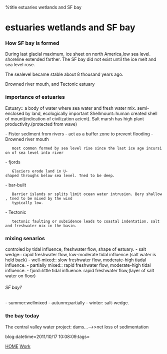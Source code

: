 %title estuaries wetlands and SF bay


= estuaries wetlands and SF bay=

===How SF bay is formed===
During last glacial maximum, ice sheet on north America,low sea level.
shoreline extended farther.
The SF bay did not exist until the ice melt and sea level rose.

The sealevel became stable about 8 thousand years ago.

Drowned river mouth, and Tectonic estuary
===importance of estuaries===
Estuary:: a body of water where sea water and fresh water mix. semi-enclosed by land, ecologically important
Shellmount::human created shell of mount(indication of civilization acient).
Salt marsh has high plant productivity.(protected from wave)

- Fister sediment from rivers
- act as a buffer zone to prevent flooding
- Drowned river mouth
    most common formed by sea level rise since the last ice age incursion of sea level into river 
- fjords
    Glaciers erode land in U-shaped throughs below sea level. Tned to be deep.
- bar-built
    Barrier islands or splits limit ocean water intrusion. Bery shallow, tned to be mixed by the wind
    typically low.
- Tectonic
    tectonic faulting or subsidence leads to coastal indentation. salt and freshwater mix in the basin.
===mixing senarios===
controled by tidal influence, freshwater flow, shape of estuary.
- salt wedge:: rapid freshwater flow, low-moderate tidal influence.(salt water is held back)
- well-mixed:: slow freshwater flow, moderate-high tiadal influence.
- partially mixed:: rapid freshwater flow, moderate-high tidal influence.
- fjord::little tidal influence. rapid freshwater flow,(layer of salt water on floor)
======SF bay?======
- summer:wellmixed
- autunm:partially 
- winter: salt-wedge.
===the bay today===
The central valley water project: dams...-->>net loss of sedimentation

blog:datetime=2011/10/17 10:08:09:tags=

[[index|HOME]]   [[Work]]
